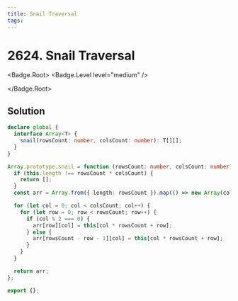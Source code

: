 ```yaml
---
title: Snail Traversal
tags:
---
```


# 2624. Snail Traversal

<Badge.Root>
<Badge.Level level="medium" />

</Badge.Root>

## Solution

```typescript filename="solution.ts" copy
declare global {
  interface Array<T> {
    snail(rowsCount: number, colsCount: number): T[][];
  }
}

Array.prototype.snail = function (rowsCount: number, colsCount: number) {
  if (this.length !== rowsCount * colsCount) {
    return [];
  }
  const arr = Array.from({ length: rowsCount }).map(() => new Array(colsCount).fill(0));

  for (let col = 0; col < colsCount; col++) {
    for (let row = 0; row < rowsCount; row++) {
      if (col % 2 === 0) {
        arr[row][col] = this[col * rowsCount + row];
      } else {
        arr[rowsCount - row - 1][col] = this[col * rowsCount + row];
      }
    }
  }

  return arr;
};

export {};
```

<ProblemLink
  codingSite="leetcode"
  href="https://leetcode.com/problems/snail-traversal"
  title="Snail Traversal"
/>
